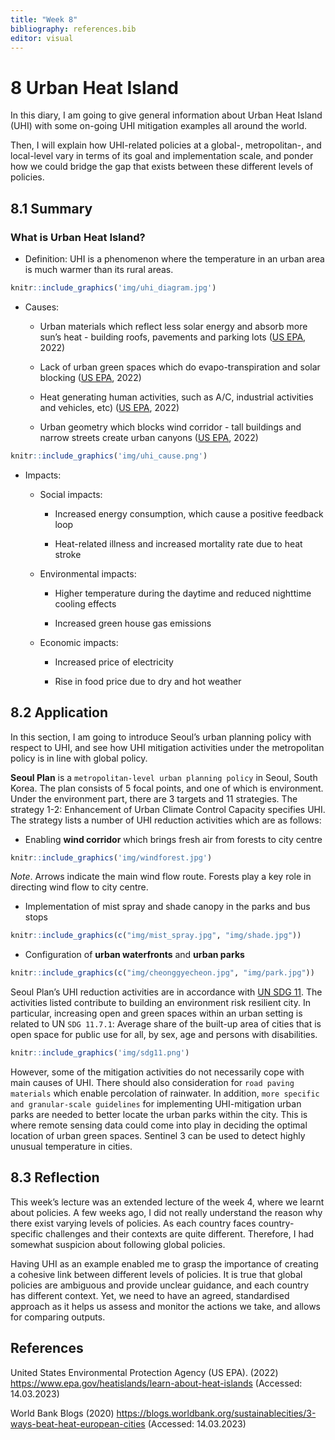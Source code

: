 ```yaml
---
title: "Week 8"
bibliography: references.bib
editor: visual
---
```


<h1>8 Urban Heat Island</h1>

In this diary, I am going to give general information about Urban Heat Island (UHI) with some on-going UHI mitigation examples all around the world.

Then, I will explain how UHI-related policies at a global-, metropolitan-, and local-level vary in terms of its goal and implementation scale, and ponder how we could bridge the gap that exists between these different levels of policies.

<h2>8.1 Summary</h2>

<h3>What is Urban Heat Island?</h3>

-   Definition: UHI is a phenomenon where the temperature in an urban area is much warmer than its rural areas.

```r
knitr::include_graphics('img/uhi_diagram.jpg')
```

-   Causes:

    -   Urban materials which reflect less solar energy and absorb more sun's heat - building roofs, pavements and parking lots ([US EPA](https://www.epa.gov/heatislands/learn-about-heat-islands), 2022)

    -   Lack of urban green spaces which do evapo-transpiration and solar blocking ([US EPA](https://www.epa.gov/heatislands/learn-about-heat-islands), 2022)

    -   Heat generating human activities, such as A/C, industrial activities and vehicles, etc) ([US EPA](https://www.epa.gov/heatislands/learn-about-heat-islands), 2022)

    -   Urban geometry which blocks wind corridor - tall buildings and narrow streets create urban canyons ([US EPA](https://www.epa.gov/heatislands/learn-about-heat-islands), 2022)

```r
knitr::include_graphics('img/uhi_cause.png')
```

-   Impacts:

    -   Social impacts:

        -   Increased energy consumption, which cause a positive feedback loop

        -   Heat-related illness and increased mortality rate due to heat stroke

    -   Environmental impacts:

        -   Higher temperature during the daytime and reduced nighttime cooling effects

        -   Increased green house gas emissions

    -   Economic impacts:

        -   Increased price of electricity

        -   Rise in food price due to dry and hot weather

<h2>8.2 Application</h2>

In this section, I am going to introduce Seoul's urban planning policy with respect to UHI, and see how UHI mitigation activities under the metropolitan policy is in line with global policy.

**Seoul Plan** is a `metropolitan-level urban planning policy` in Seoul, South Korea. The plan consists of 5 focal points, and one of which is environment. Under the environment part, there are 3 targets and 11 strategies. The strategy 1-2: Enhancement of Urban Climate Control Capacity specifies UHI. The strategy lists a number of UHI reduction activities which are as follows:

-  Enabling **wind corridor** which brings fresh air from forests to city centre

```r
knitr::include_graphics('img/windforest.jpg')
```

*Note*. Arrows indicate the main wind flow route. Forests play a key role in directing wind flow to city centre.

-   Implementation of mist spray and shade canopy in the parks and bus stops


```r
knitr::include_graphics(c("img/mist_spray.jpg", "img/shade.jpg"))
```

-   Configuration of **urban waterfronts** and **urban parks**

```r
knitr::include_graphics(c("img/cheonggyecheon.jpg", "img/park.jpg"))
```

Seoul Plan's UHI reduction activities are in accordance with [UN SDG 11](https://sdgs.un.org/goals). The activities listed contribute to building an environment risk resilient city. In particular, increasing open and green spaces within an urban setting is related to UN `SDG 11.7.1`: Average share of the built-up area of cities that is open space for public use for all, by sex, age and persons with disabilities.  

```r
knitr::include_graphics('img/sdg11.png')
```

However, some of the mitigation activities do not necessarily cope with main causes of UHI. There should also consideration for `road paving materials` which enable percolation of rainwater. In addition, `more specific and granular-scale guidelines` for implementing UHI-mitigation urban parks are needed to better locate the urban parks within the city. This is where remote sensing data could come into play in deciding the optimal location of urban green spaces. Sentinel 3 can be used to detect highly unusual temperature in cities.

<h2>8.3 Reflection</h2>

This week's lecture was an extended lecture of the week 4, where we learnt about policies. A few weeks ago, I did not really understand the reason why there exist varying levels of policies. As each country faces country-specific challenges and their contexts are quite different. Therefore, I had somewhat suspicion about following global policies. 

Having UHI as an example enabled me to grasp the importance of creating a cohesive link between different levels of policies. It is true that global policies are ambiguous and provide unclear guidance, and each country has different context. Yet, we need to have an agreed, standardised approach as it helps us assess and monitor the actions we take, and allows for comparing outputs.

<h2>References</h2>

United States Environmental Protection Agency (US EPA). (2022) <https://www.epa.gov/heatislands/learn-about-heat-islands> (Accessed: 14.03.2023)

World Bank Blogs (2020) <https://blogs.worldbank.org/sustainablecities/3-ways-beat-heat-european-cities> (Accessed: 14.03.2023)
